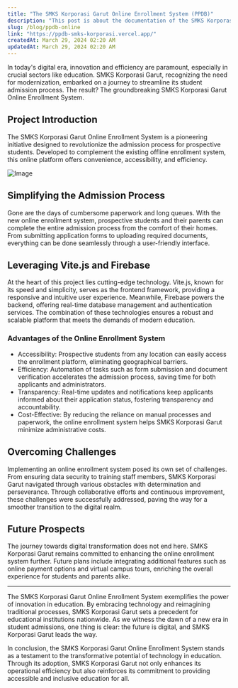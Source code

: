 ```yaml
---
title: "The SMKS Korporasi Garut Online Enrollment System (PPDB)"
description: "This post is about the documentation of the SMKS Korporasi Garut Online Enrollment System (PPDB) web project."
slug: /blog/ppdb-online
link: "https://ppdb-smks-korporasi.vercel.app/"
createdAt: March 29, 2024 02:20 AM
updatedAt: March 29, 2024 02:20 AM
---
```


In today's digital era, innovation and efficiency are paramount, especially in crucial sectors like education. SMKS Korporasi Garut, recognizing the need for modernization, embarked on a journey to streamline its student admission process. The result? The groundbreaking SMKS Korporasi Garut Online Enrollment System.

## Project Introduction

The SMKS Korporasi Garut Online Enrollment System is a pioneering initiative designed to revolutionize the admission process for prospective students. Developed to complement the existing offline enrollment system, this online platform offers convenience, accessibility, and efficiency.

<Image
  src="https://lh3.googleusercontent.com/d/1ChgmfExl-GT9LA_SZt7PSdRYBYM3MBKd=s2000"
  alt="Image"
  className="object-cover rounded-md overflow-hidden"
  width={2000}
  height={2500}
/>

## Simplifying the Admission Process

Gone are the days of cumbersome paperwork and long queues. With the new online enrollment system, prospective students and their parents can complete the entire admission process from the comfort of their homes. From submitting application forms to uploading required documents, everything can be done seamlessly through a user-friendly interface.

## Leveraging Vite.js and Firebase

At the heart of this project lies cutting-edge technology. Vite.js, known for its speed and simplicity, serves as the frontend framework, providing a responsive and intuitive user experience. Meanwhile, Firebase powers the backend, offering real-time database management and authentication services. The combination of these technologies ensures a robust and scalable platform that meets the demands of modern education.

### Advantages of the Online Enrollment System

- Accessibility: Prospective students from any location can easily access the enrollment platform, eliminating geographical barriers.
- Efficiency: Automation of tasks such as form submission and document verification accelerates the admission process, saving time for both applicants and administrators.
- Transparency: Real-time updates and notifications keep applicants informed about their application status, fostering transparency and accountability.
- Cost-Effective: By reducing the reliance on manual processes and paperwork, the online enrollment system helps SMKS Korporasi Garut minimize administrative costs.

## Overcoming Challenges

Implementing an online enrollment system posed its own set of challenges. From ensuring data security to training staff members, SMKS Korporasi Garut navigated through various obstacles with determination and perseverance. Through collaborative efforts and continuous improvement, these challenges were successfully addressed, paving the way for a smoother transition to the digital realm.

## Future Prospects

The journey towards digital transformation does not end here. SMKS Korporasi Garut remains committed to enhancing the online enrollment system further. Future plans include integrating additional features such as online payment options and virtual campus tours, enriching the overall experience for students and parents alike.

---

The SMKS Korporasi Garut Online Enrollment System exemplifies the power of innovation in education. By embracing technology and reimagining traditional processes, SMKS Korporasi Garut sets a precedent for educational institutions nationwide. As we witness the dawn of a new era in student admissions, one thing is clear: the future is digital, and SMKS Korporasi Garut leads the way.

In conclusion, the SMKS Korporasi Garut Online Enrollment System stands as a testament to the transformative potential of technology in education. Through its adoption, SMKS Korporasi Garut not only enhances its operational efficiency but also reinforces its commitment to providing accessible and inclusive education for all.
